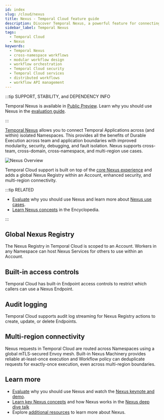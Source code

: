 ```yaml
---
id: index
slug: /cloud/nexus
title: Nexus - Temporal Cloud feature guide
description: Discover Temporal Nexus, a powerful feature for connecting durable executions across team, namespace, region, and cloud boundaries. Nexus also enables each team to have their own namespace for improved security, troubleshooting, and blast radius isolation.
sidebar_label: Temporal Nexus
tags:
  - Temporal Cloud
  - Nexus
keywords:
  - Temporal Nexus
  - cross-namespace workflows
  - modular workflow design
  - workflow orchestration
  - Temporal Cloud security
  - Temporal Cloud services
  - distributed workflows
  - workflow API management
---
```


:::tip SUPPORT, STABILITY, and DEPENDENCY INFO

Temporal Nexus is available in [Public Preview](/evaluate/development-production-features/release-stages#public-preview).
Learn why you should use Nexus in the [evaluation guide](/evaluate/nexus).

:::

[Temporal Nexus](/nexus) allows you to connect Temporal Applications across (and within) isolated Namespaces.
This provides all the benefits of Durable Execution across team and application boundaries with improved modularity, security, debugging, and fault isolation.
Nexus supports cross-team, cross-domain, cross-namespace, and multi-region use cases.

![Nexus Overview](/img/nexus-overview-short.png)

Temporal Cloud support is built on top of the [core Nexus experience](/nexus) and adds a global Nexus Registry within an Account, enhanced security, and multi-region connectivity.

:::tip RELATED

- [Evaluate](/evaluate/nexus) why you should use Nexus and learn more about [Nexus use cases](/evaluate/nexus#use-cases).
- [Learn Nexus concepts](/nexus) in the Encyclopedia.

:::

## Global Nexus Registry

The Nexus Registry in Temporal Cloud is scoped to an Account.
Workers in any Namespace can host Nexus Services for others to use within an Account.

## Built-in access controls

Temporal Cloud has built-in Endpoint access controls to restrict which callers can use a Nexus Endpoint.

## Audit logging

Temporal Cloud supports audit log streaming for Nexus Registry actions to create, update, or delete Endpoints.

## Multi-region connectivity

Nexus requests in Temporal Cloud are routed across Namespaces using a global mTLS-secured Envoy mesh.
Built-in Nexus Machinery provides reliable at-least-once execution and Workflow policy can deduplicate requests for exactly-once execution, even across multi-region boundaries.

## Learn more

- [Evaluate](/evaluate/nexus) why you should use Nexus and watch the [Nexus keynote and demo](https://youtu.be/qqc2vsv1mrU?feature=shared&t=2082).
- [Learn key Nexus concepts](/nexus) and how Nexus works in the [Nexus deep dive talk](https://www.youtube.com/watch?v=izR9dQ_eIe4&t=934s)
- Explore [additional resources](/evaluate/nexus#learn-more) to learn more about Nexus.